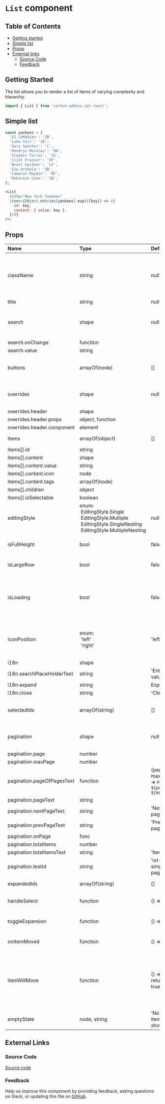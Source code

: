 # `List` component

## Table of Contents

- [Getting started](#getting-started)
- [Simple list](#simple-list)
- [Props](#props)
- [External links](#external-links)
  - [Source Code](#source-code)
  - [Feedback](#feedback)

## Getting Started

The list allows you to render a list of items of varying complexity and hierarchy.

```jsx
import { List } from 'carbon-addons-iot-react';
```

## Simple list

```jsx
const yankees = {
  'DJ LeMahieu': '2B',
  'Luke Voit': '1B',
  'Gary Sanchez': 'C',
  'Kendrys Morales': 'DH',
  'Gleyber Torres': 'SS',
  'Clint Frazier': 'RF',
  'Brett Gardner': 'LF',
  'Gio Urshela': '3B',
  'Cameron Maybin': 'RF',
  'Robinson Cano': '2B',
};

<List
  title="New York Yankees"
  items={Object.entries(yankees).map(([key]) => ({
    id: key,
    content: { value: key },
  }))}
/>;
```

## Props

| Name                       | Type                                                                                                                                                 | Default                                         | Description                                                                        |
| :------------------------- | :--------------------------------------------------------------------------------------------------------------------------------------------------- | :---------------------------------------------- | :--------------------------------------------------------------------------------- |
| className                  | string                                                                                                                                               | null                                            | Specify an optional className to be applied to the container                       |
| title                      | string                                                                                                                                               | null                                            | list title                                                                         |
| search                     | shape                                                                                                                                                | null                                            | search bar call back function and search value                                     |
| search.onChange            | function                                                                                                                                             |                                                 |                                                                                    |
| search.value               | string                                                                                                                                               |                                                 |                                                                                    |
| buttons                    | arrayOf(node)                                                                                                                                        | []                                              | action buttons on right side of list title                                         |
| overrides                  | shape                                                                                                                                                | null                                            | Node to override the default header                                                |
| overrides.header           | shape                                                                                                                                                |                                                 |                                                                                    |
| overrides.header.props     | object, function                                                                                                                                     |                                                 |                                                                                    |
| overrides.header.component | element                                                                                                                                              |                                                 |                                                                                    |
| items                      | arrayOf(object)                                                                                                                                      | []                                              | data source of list items                                                          |
| items[].id                 | string                                                                                                                                               |                                                 |                                                                                    |
| items[].content            | shape                                                                                                                                                |                                                 |                                                                                    |
| items[].content.value      | string                                                                                                                                               |                                                 |                                                                                    |
| items[].content.icon       | node                                                                                                                                                 |                                                 |                                                                                    |
| items[].content.tags       | arrayOf(node)                                                                                                                                        |                                                 |                                                                                    |
| items[].children           | object                                                                                                                                               |                                                 |                                                                                    |
| items[].isSelectable       | boolean                                                                                                                                              |                                                 |                                                                                    |
| editingStyle               | enum:<br/>&nbsp;EditingStyle.Single<br/>&nbsp;EditingStyle.Multiple<br/>&nbsp;EditingStyle.SingleNesting<br/>&nbsp;EditingStyle.MultipleNesting<br/> | null                                            | list editing style                                                                 |
| isFullHeight               | bool                                                                                                                                                 | false                                           | use full height in list                                                            |
| isLargeRow                 | bool                                                                                                                                                 | false                                           | use large/fat row in list                                                          |
| isLoading                  | bool                                                                                                                                                 | false                                           | optional skeleton to be rendered while loading data                                |
| iconPosition               | enum:<br/>&nbsp;'left'<br/>&nbsp;'right'<br/>                                                                                                        | 'left'                                          | icon can be left or right side of list row primary value                           |
| i18n                       | shape                                                                                                                                                |                                                 | i18n strings                                                                       |
| i18n.searchPlaceHolderText | string                                                                                                                                               | 'Enter a value'                                 |                                                                                    |
| i18n.expand                | string                                                                                                                                               | Expand'                                         |                                                                                    |
| i18n.close                 | string                                                                                                                                               | 'Close'                                         |                                                                                    |
| selectedIds                | arrayOf(string)                                                                                                                                      | []                                              | Multiple currently selected items                                                  |
| pagination                 | shape                                                                                                                                                | null                                            | pagination at the bottom of list                                                   |
| pagination.page            | number                                                                                                                                               |                                                 |                                                                                    |
| pagination.maxPage         | number                                                                                                                                               |                                                 |                                                                                    |
| pagination.pageOfPagesText | function                                                                                                                                             | (page, maxPage) => `Page ${page} of ${maxPage}` | (page, maxPage) => string                                                          |
| pagination.pageText        | string                                                                                                                                               |                                                 |                                                                                    |
| pagination.nextPageText    | string                                                                                                                                               | 'Next page'                                     |                                                                                    |
| pagination.prevPageText    | string                                                                                                                                               | 'Prev page'                                     |                                                                                    |
| pagination.onPage          | func                                                                                                                                                 |                                                 |                                                                                    |
| pagination.totalItems      | number                                                                                                                                               |                                                 |                                                                                    |
| pagination.totalItemsText  | string                                                                                                                                               | 'Items'                                         |                                                                                    |
| pagination.testId          | string                                                                                                                                               | 'iot-simple-pagination'                         |                                                                                    |
| expandedIds                | arrayOf(string)                                                                                                                                      | []                                              | ids of row expanded                                                                |
| handleSelect               | function                                                                                                                                             | () => {}                                        | call back function of select                                                       |
| toggleExpansion            | function                                                                                                                                             | () => {}                                        | call back function of expansion                                                    |
| onItemMoved                | function                                                                                                                                             | () => {}                                        | callback function for reorder                                                      |
| itemWillMove               | function                                                                                                                                             | () => { return true;}                           | callback function when reorder will occur - can cancel the move by returning false |
| emptyState                 | node, string                                                                                                                                         | 'No list items to show'                         | content shown if list is empty                                                     |

## External Links

### Source Code

[Source code](https://github.com/carbon-design-system/carbon-addons-iot-react/tree/next/packages/react/src/components/List)

### Feedback

Help us improve this component by providing feedback, asking questions on Slack, or updating this file on
[GitHub](https://github.com/carbon-design-system/carbon-addons-iot-react/tree/next/packages/react/src/components/List/List.mdx).
